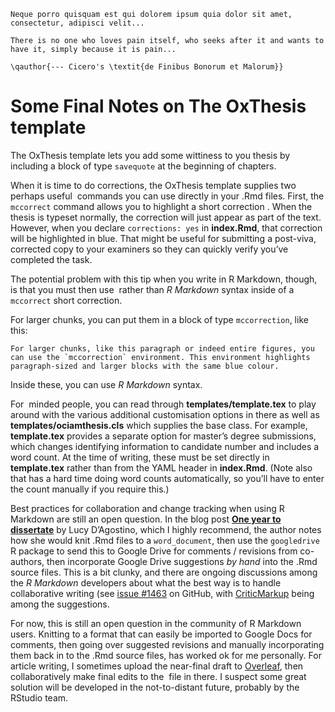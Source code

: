 ```block
Neque porro quisquam est qui dolorem ipsum quia dolor sit amet, consectetur, adipisci velit...

There is no one who loves pain itself, who seeks after it and wants to have it, simply because it is pain...

\qauthor{--- Cicero's \textit{de Finibus Bonorum et Malorum}}
```

<!-- Note a gotcha in the savequote block: for the author, you have to use LaTeX syntax directly with \qauthor, and when doing so, you must also use LaTeX instead of Markdown syntax to, for example, italicise something inside \qauthor{} -->

# Some Final Notes on The OxThesis template
The OxThesis template lets you add some wittiness to you thesis by including a block of type `savequote` at the beginning of chapters.

When it is time to do corrections, the OxThesis template supplies two perhaps useful \LaTeX\ commands you can use directly in your .Rmd files. First, the `mccorrect` command allows you to highlight a short correction \mccorrect{like this one}.  When the thesis is typeset normally, the correction will just appear as part of the text. However, when you declare `corrections: yes` in **index.Rmd**, that correction will be highlighted in blue. That might be useful for submitting a post-viva, corrected copy to your examiners so they can quickly verify you've completed the task.

The potential problem with this tip when you write in R Markdown, though, is that you must then use \LaTeX\ rather than _R Markdown_ syntax inside of a `mccorrect` short correction.

For larger chunks, you can put them in a block of type `mccorrection`, like this:

```block
For larger chunks, like this paragraph or indeed entire figures, you can use the `mccorrection` environment. This environment highlights paragraph-sized and larger blocks with the same blue colour.
```
<!-- NOTE: if you're trying to output as word doc, this block may cause an error in compilation - you can avoid this by adding the chunk option include=knitr::opts_knit$get('rmarkdown.pandoc.to') == 'latex' which will exclude it from word output-->

Inside these, you can use _R Markdown_ syntax.

For \LaTeX\ minded people, you can read through **templates/template.tex** to play around with the various additional customisation options in  there as well as  **templates/ociamthesis.cls** which supplies the base class.  For example, **template.tex** provides a separate option for master's degree submissions, which changes identifying information to candidate number and includes a word count. At the time of writing, these must be set directly in **template.tex** rather than from the YAML header in **index.Rmd**. (Note also that \LaTeX has a hard time doing word counts automatically, so you'll have to enter the count manually if you require this.)

Best practices for collaboration and change tracking when using R Markdown are still an open question. In the blog post [**One year to dissertate**](https://livefreeordichotomize.com/2018/09/14/one-year-to-dissertate/) by Lucy D'Agostino, which I highly recommend, the author notes how she would knit .Rmd files to a `word_document`, then use the `googledrive` R package to send this to Google Drive for comments / revisions from co-authors, then incorporate Google Drive suggestions *by hand* into the .Rmd source files. This is a bit clunky, and there are ongoing discussions among the _R Markdown_ developers about what the best way is to handle collaborative writing (see [issue #1463](https://github.com/rstudio/rmarkdown/issues/1463) on GitHub, with [CriticMarkup](http://criticmarkup.com) being among the suggestions. 

For now, this is still an open question in the community of R Markdown users. Knitting to a format that can easily be imported to Google Docs for comments, then going over suggested revisions and manually incorporating them back in to the .Rmd source files, has worked ok for me personally. For article writing, I sometimes upload the near-final draft to [Overleaf](https://www.overleaf.com/), then collaboratively make final edits to the \LaTeX\ file in there. I suspect some great solution will be developed in the not-to-distant future, probably by the RStudio team.